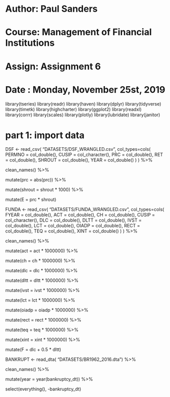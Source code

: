####################################################
# Author: Paul Sanders                             #
# Course: Management of Financial Institutions     #
# Assign: Assignment 6                             #
# Date  : Monday, November 25st, 2019              #
####################################################

library(tseries)
library(readr)
library(haven)
library(dplyr)
library(tidyverse) 
library(timetk)
library(highcharter)
library(ggplot2)
library(readxl)
library(corrr)
library(scales)
library(plotly)
library(lubridate)
library(janitor)

####################################################
# part 1: import data                              #
####################################################

DSF <- read_csv(
  "DATASETS/DSF_WRANGLED.csv",
  col_types=cols(
    PERMNO = col_double(),
    CUSIP  = col_character(),
    PRC    = col_double(),
    RET    = col_double(),
    SHROUT = col_double(),
    YEAR   = col_double()
    )
  ) %>%
  
  clean_names() %>%
  
  mutate(prc = abs(prc)) %>%
  
  mutate(shrout = shrout * 1000) %>%
  
  mutate(E = prc * shrout)

FUNDA <- read_csv(
  "DATASETS/FUNDA_WRANGLED.csv",
  col_types=cols(
    FYEAR  = col_double(),
    ACT    = col_double(),
    CH     = col_double(),
    CUSIP  = col_character(),
    DLC    = col_double(),
    DLTT   = col_double(),
    IVST   = col_double(),
    LCT    = col_double(),
    OIADP  = col_double(),
    RECT   = col_double(),
    TEQ    = col_double(),
    XINT   = col_double()
    )
  ) %>%
  
  clean_names() %>%
  
  mutate(act = act * 1000000) %>%
  
  mutate(ch  = ch  * 1000000) %>%
  
  mutate(dlc = dlc * 1000000) %>%
  
  mutate(dltt = dltt * 1000000) %>%
  
  mutate(ivst = ivst * 1000000) %>%
  
  mutate(lct  = lct  * 1000000) %>%
  
  mutate(oiadp = oiadp * 1000000) %>%
  
  mutate(rect = rect * 1000000) %>%
  
  mutate(teq  = teq * 1000000) %>%
  
  mutate(xint = xint * 1000000) %>%
  
  mutate(F = dlc + 0.5 * dltt)
  
BANKRUPT <- read_dta(
  "DATASETS/BR1962_2016.dta") %>%
  
  clean_names() %>%
  
  mutate(year = year(bankruptcy_dt)) %>%
  
  select(everything(), -bankruptcy_dt)
